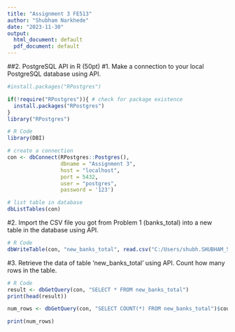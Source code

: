 ```yaml
---
title: "Assignment 3 FE513"
author: "Shubham Narkhede"
date: "2023-11-30"
output:
  html_document: default
  pdf_document: default
---
```



##2. PostgreSQL API in R (50pt)
#1. Make a connection to your local PostgreSQL database using API.

```r

#install.packages("RPostgres")

```
```r
if(!require("RPostgres")){ # check for package existence 
  install.packages("RPostgres")
}
library("RPostgres")
```


```r
# R Code
library(DBI)

# create a connection
con <- dbConnect(RPostgres::Postgres(), 
                 dbname = "Assignment 3", 
                 host = "localhost", 
                 port = 5432, 
                 user = "postgres", 
                 password = '123')

# list table in database
dbListTables(con)

```
#2. Import the CSV file you got from Problem 1 (banks_total) into a new table in the database using API.


```r
# R Code
dbWriteTable(con, "new_banks_total", read.csv("C:/Users/shubh.SHUBHAM_5260/Downloads/Practical Aspects of Database Design/banks_total.csv"))

```

#3. Retrieve the data of table 'new_banks_total' using API. Count how many rows in the table.

```r
# R Code
result <- dbGetQuery(con, "SELECT * FROM new_banks_total")
print(head(result))
```


```r
num_rows <- dbGetQuery(con, "SELECT COUNT(*) FROM new_banks_total")$count

print(num_rows)
```

